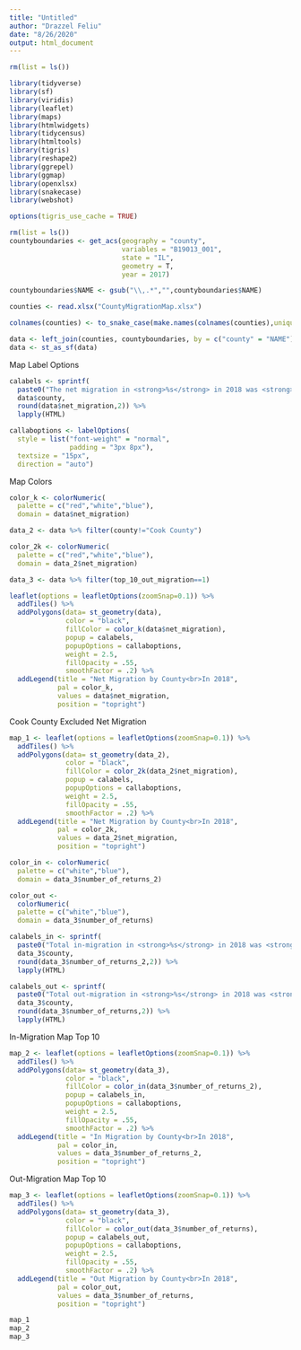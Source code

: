 ```yaml
---
title: "Untitled"
author: "Drazzel Feliu"
date: "8/26/2020"
output: html_document
---
```


```r
rm(list = ls())

library(tidyverse)
library(sf)
library(viridis)
library(leaflet)
library(maps)
library(htmlwidgets)
library(tidycensus)
library(htmltools)
library(tigris)
library(reshape2)
library(ggrepel)
library(ggmap)
library(openxlsx)
library(snakecase)
library(webshot)

options(tigris_use_cache = TRUE)
```

```r
rm(list = ls())
countyboundaries <- get_acs(geography = "county",
                            variables = "B19013_001",
                            state = "IL",
                            geometry = T,
                            year = 2017)
```

```r
countyboundaries$NAME <- gsub("\\,.*","",countyboundaries$NAME)

counties <- read.xlsx("CountyMigrationMap.xlsx")

colnames(counties) <- to_snake_case(make.names(colnames(counties),unique = T))

data <- left_join(counties, countyboundaries, by = c("county" = "NAME"))
data <- st_as_sf(data)
```

Map Label Options
```r
calabels <- sprintf(
  paste0("The net migration in <strong>%s</strong> in 2018 was <strong>%g</strong>"),
  data$county,
  round(data$net_migration,2)) %>% 
  lapply(HTML)

callaboptions <- labelOptions(
  style = list("font-weight" = "normal", 
               padding = "3px 8px"),
  textsize = "15px",
  direction = "auto")
```

Map Colors
```r
color_k <- colorNumeric(
  palette = c("red","white","blue"),
  domain = data$net_migration)

data_2 <- data %>% filter(county!="Cook County")

color_2k <- colorNumeric(
  palette = c("red","white","blue"),
  domain = data_2$net_migration)

data_3 <- data %>% filter(top_10_out_migration==1)
```

```r
leaflet(options = leafletOptions(zoomSnap=0.1)) %>%
  addTiles() %>% 
  addPolygons(data= st_geometry(data),
              color = "black",
              fillColor = color_k(data$net_migration),
              popup = calabels,
              popupOptions = callaboptions,
              weight = 2.5,
              fillOpacity = .55,
              smoothFactor = .2) %>% 
  addLegend(title = "Net Migration by County<br>In 2018",
            pal = color_k,
            values = data$net_migration,
            position = "topright")
```

Cook County Excluded Net Migration
```r
map_1 <- leaflet(options = leafletOptions(zoomSnap=0.1)) %>%
  addTiles() %>% 
  addPolygons(data= st_geometry(data_2),
              color = "black",
              fillColor = color_2k(data_2$net_migration),
              popup = calabels,
              popupOptions = callaboptions,
              weight = 2.5,
              fillOpacity = .55,
              smoothFactor = .2) %>% 
  addLegend(title = "Net Migration by County<br>In 2018",
            pal = color_2k,
            values = data_2$net_migration,
            position = "topright")
```

```r
color_in <- colorNumeric(
  palette = c("white","blue"),
  domain = data_3$number_of_returns_2)

color_out <- 
  colorNumeric(
  palette = c("white","blue"),
  domain = data_3$number_of_returns)

calabels_in <- sprintf(
  paste0("Total in-migration in <strong>%s</strong> in 2018 was <strong>%g</strong>"),
  data_3$county,
  round(data_3$number_of_returns_2,2)) %>% 
  lapply(HTML)

calabels_out <- sprintf(
  paste0("Total out-migration in <strong>%s</strong> in 2018 was <strong>%g</strong>"),
  data_3$county,
  round(data_3$number_of_returns,2)) %>% 
  lapply(HTML)
```

In-Migration Map Top 10
```r
map_2 <- leaflet(options = leafletOptions(zoomSnap=0.1)) %>%
  addTiles() %>% 
  addPolygons(data= st_geometry(data_3),
              color = "black",
              fillColor = color_in(data_3$number_of_returns_2),
              popup = calabels_in,
              popupOptions = callaboptions,
              weight = 2.5,
              fillOpacity = .55,
              smoothFactor = .2) %>% 
  addLegend(title = "In Migration by County<br>In 2018",
            pal = color_in,
            values = data_3$number_of_returns_2,
            position = "topright")
```

Out-Migration Map Top 10
```r
map_3 <- leaflet(options = leafletOptions(zoomSnap=0.1)) %>%
  addTiles() %>% 
  addPolygons(data= st_geometry(data_3),
              color = "black",
              fillColor = color_out(data_3$number_of_returns),
              popup = calabels_out,
              popupOptions = callaboptions,
              weight = 2.5,
              fillOpacity = .55,
              smoothFactor = .2) %>% 
  addLegend(title = "Out Migration by County<br>In 2018",
            pal = color_out,
            values = data_3$number_of_returns,
            position = "topright")
```

```r
map_1
map_2
map_3
```

